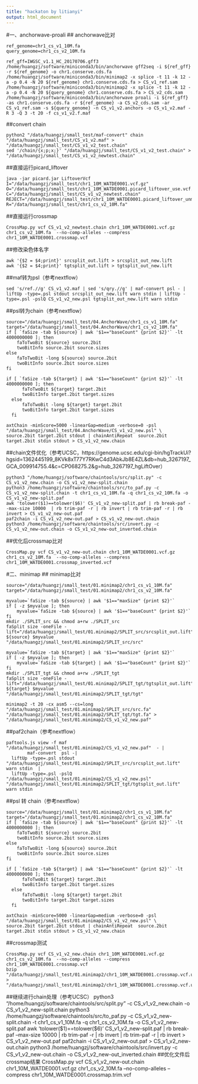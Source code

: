 ---
title: "hackaton by litianyi"
output: html_document
---
#一、anchorwave-proali
## anchorwave比对
```
ref_genome=chr1_cs_v1_10M.fa
query_genome=chr1_cs_v2_10M.fa

ref_gff=IWGSC_v1.1_HC_20170706.gff3
/home/huangzj/software/miniconda3/bin/anchorwave gff2seq -i ${ref_gff} -r ${ref_genome} -o chr1.conserve.cds.fa
/home/huangzj/software/miniconda3/bin/minimap2 -x splice -t 11 -k 12 -a -p 0.4 -N 20 ${ref_genome} chr1.conserve.cds.fa > CS_v1_ref.sam
/home/huangzj/software/miniconda3/bin/minimap2 -x splice -t 11 -k 12 -a -p 0.4 -N 20 ${query_genome} chr1.conserve.cds.fa > CS_v2_cds.sam
/home/huangzj/software/miniconda3/bin/anchorwave proali -i ${ref_gff} -as chr1.conserve.cds.fa -r ${ref_genome} -a CS_v2_cds.sam -ar CS_v1_ref.sam -s ${query_genome} -n CS_v1_v2.anchors -o CS_v1_v2.maf -R 3 -Q 3 -t 20 -f cs_v1_v2.f.maf
```
##convert chain
```
python2 "/data/huangzj/small_test/maf-convert" chain "/data/huangzj/small_test/CS_v1_v2.maf" > "/data/huangzj/small_test/CS_v1_v2_test.chain"
sed '/chain/{x;p;x;}' "/data/huangzj/small_test/CS_v1_v2_test.chain" > "/data/huangzj/small_test/CS_v1_v2_newtest.chain"
```
##直接运行picard_liftover
```
java -jar picard.jar LiftoverVcf I="/data/huangzj/small_test/chr1_10M_WATDE0001.vcf.gz" O="/data/huangzj/small_test/chr1_10M_WATDE0001.picard_liftover_use.vcf.gz" C="/data/huangzj/small_test/CS_v1_v2_newtest.chain" REJECT="/data/huangzj/small_test/chr1_10M_WATDE0001.picard_liftover_unmap.vcf.gz" R="/data/huangzj/small_test/chr1_cs_v2_10M.fa"
```
##直接运行crossmap
```
CrossMap.py vcf CS_v1_v2_newtest.chain chr1_10M_WATDE0001.vcf.gz chr1_cs_v2_10M.fa  --no-comp-alleles --compress chr1_10M_WATDE0001.crossmap.vcf 
```
##修改染色体名字
```
awk '{$2 = $4;print}' srcsplit_out.lift > srcsplit_out_new.lift 
awk '{$2 = $4;print}' tgtsplit_out.lift > tgtsplit_out_new.lift
```
##maf转为psl（参考nextflow）
```
sed 's/ref.//g' CS_v1_v2.maf | sed 's/qry.//g' | maf-convert psl - | liftUp -type=.psl stdout srcsplit_out_new.lift warn stdin | liftUp -type=.psl -pslQ CS_v1_v2_new.psl tgtsplit_out_new.lift warn stdin
```
##psl转为chain（参考nextflow）
```
source="/data/huangzj/small_test/04.AnchorWave/chr1_cs_v1_10M.fa"
target="/data/huangzj/small_test/04.AnchorWave/chr1_cs_v2_10M.fa"
if [ `faSize -tab ${source} | awk '$1=="baseCount" {print $2}'` -lt 4000000000 ]; then
    faToTwoBit ${source} source.2bit
    twoBitInfo source.2bit source.sizes
else
    faToTwoBit -long ${source} source.2bit
    twoBitInfo source.2bit source.sizes
fi

if [ `faSize -tab ${target} | awk '$1=="baseCount" {print $2}'` -lt 4000000000 ]; then
      faToTwoBit ${target} target.2bit
      twoBitInfo target.2bit target.sizes
  else
      faToTwoBit -long ${target} target.2bit
      twoBitInfo target.2bit target.sizes
  fi

axtChain -minScore=5000 -linearGap=medium -verbose=0 -psl "/data/huangzj/small_test/04.AnchorWave/CS_v1_v2_new.psl" \
source.2bit target.2bit stdout | chainAntiRepeat  source.2bit target.2bit stdin stdout > CS_v1_v2_new.chain
```
##chain文件优化（参考UCSC，https://genome.ucsc.edu/cgi-bin/hgTrackUi?hgsid=1362445199_8KVk8xT77Y7RKwC4d3AbkJb8E4ZL&db=hub_3267197_GCA_009914755.4&c=CP068275.2&g=hub_3267197_hgLiftOver）
```
python3 "/home/huangzj/software/chaintools/src/split.py" -c CS_v1_v2_new.chain -o CS_v1_v2_new-split.chain
python3 /home/huangzj/software/chaintools/src/to_paf.py -c CS_v1_v2_new-split.chain -t chr1_cs_v1_10M.fa -q chr1_cs_v2_10M.fa -o CS_v1_v2_new-split.paf
awk 'tolower($1)==tolower($6)' CS_v1_v2_new-split.paf | rb break-paf --max-size 10000  | rb trim-paf -r | rb invert | rb trim-paf -r | rb invert > CS_v1_v2_new-out.paf
paf2chain -i CS_v1_v2_new-out.paf > CS_v1_v2_new-out.chain
python3 /home/huangzj/software/chaintools/src/invert.py -c CS_v1_v2_new-out.chain -o CS_v1_v2_new-out_inverted.chain
```
##优化后crossmap比对
```
CrossMap.py vcf CS_v1_v2_new-out.chain chr1_10M_WATDE0001.vcf.gz chr1_cs_v2_10M.fa  --no-comp-alleles --compress chr1_10M_WATDE0001.crossmap_inverted.vcf 
```
#二、minimap
## minimap比对
```
source="/data/huangzj/small_test/01.minimap2/chr1_cs_v1_10M.fa"
target="/data/huangzj/small_test/01.minimap2/chr1_cs_v2_10M.fa"

myvalue=`faSize -tab ${source} | awk '$1=="maxSize" {print $2}'`
if [ -z $myvalue ]; then
    myvalue=`faSize -tab ${source} | awk '$1=="baseCount" {print $2}'`
fi
mkdir ./SPLIT_src && chmod a+rw ./SPLIT_src
faSplit size -oneFile -lift="/data/huangzj/small_test/01.minimap2/SPLIT_src/srcsplit_out.lift" ${source} $myvalue "/data/huangzj/small_test/01.minimap2/SPLIT_src/src"

myvalue=`faSize -tab ${target} | awk '$1=="maxSize" {print $2}'`
if [ -z $myvalue ]; then
    myvalue=`faSize -tab ${target} | awk '$1=="baseCount" {print $2}'`
fi
mkdir ./SPLIT_tgt && chmod a+rw ./SPLIT_tgt
faSplit size -oneFile -lift="/data/huangzj/small_test/01.minimap2/SPLIT_tgt/tgtsplit_out.lift" ${target} $myvalue "/data/huangzj/small_test/01.minimap2/SPLIT_tgt/tgt"

minimap2 -t 20 -cx asm5 --cs=long "/data/huangzj/small_test/01.minimap2/SPLIT_src/src.fa" "/data/huangzj/small_test/01.minimap2/SPLIT_tgt/tgt.fa" > "/data/huangzj/small_test/01.minimap2/CS_v1_v2_new.paf" 
```
##paf2chain（参考nextflow）
```
paftools.js view -f maf "/data/huangzj/small_test/01.minimap2/CS_v1_v2_new.paf"  - |
        maf-convert  psl -|
  liftUp -type=.psl stdout "/data/huangzj/small_test/01.minimap2/SPLIT_src/srcsplit_out.lift" warn stdin  |
  liftUp -type=.psl -pslQ "/data/huangzj/small_test/01.minimap2/CS_v1_v2_new.psl" "/data/huangzj/small_test/01.minimap2/SPLIT_tgt/tgtsplit_out.lift" warn stdin 
```
##psl 转 chain（参考nextflow）
```
source="/data/huangzj/small_test/01.minimap2/chr1_cs_v1_10M.fa"
target="/data/huangzj/small_test/01.minimap2/chr1_cs_v2_10M.fa"
if [ `faSize -tab ${source} | awk '$1=="baseCount" {print $2}'` -lt 4000000000 ]; then
    faToTwoBit ${source} source.2bit
    twoBitInfo source.2bit source.sizes
else
    faToTwoBit -long ${source} source.2bit
    twoBitInfo source.2bit source.sizes
fi

if [ `faSize -tab ${target} | awk '$1=="baseCount" {print $2}'` -lt 4000000000 ]; then
      faToTwoBit ${target} target.2bit
      twoBitInfo target.2bit target.sizes
  else
      faToTwoBit -long ${target} target.2bit
      twoBitInfo target.2bit target.sizes
  fi

axtChain -minScore=5000 -linearGap=medium -verbose=0 -psl "/data/huangzj/small_test/01.minimap2/CS_v1_v2_new.psl" \
source.2bit target.2bit stdout | chainAntiRepeat  source.2bit target.2bit stdin stdout > CS_v1_v2_new.chain
```
##crossmap测试
```
CrossMap.py vcf CS_v1_v2_new.chain chr1_10M_WATDE0001.vcf.gz chr1_cs_v2_10M.fa  --no-comp-alleles --compress chr1_10M_WATDE0001.crossmap.vcf 
bzip "/data/huangzj/small_test/01.minimap2/chr1_10M_WATDE0001.crossmap.vcf.unmap" > "/data/huangzj/small_test/01.minimap2/chr1_10M_WATDE0001.crossmap.vcf.unmap.gz"
```
##继续进行chain处理（参考UCSC）
python3 "/home/huangzj/software/chaintools/src/split.py" -c CS_v1_v2_new.chain -o CS_v1_v2_new-split.chain
python3 /home/huangzj/software/chaintools/src/to_paf.py -c CS_v1_v2_new-split.chain -t chr1_cs_v1_10M.fa -q chr1_cs_v2_10M.fa -o CS_v1_v2_new-split.paf
awk 'tolower($1)==tolower($6)' CS_v1_v2_new-split.paf | rb break-paf --max-size 10000  | rb trim-paf -r | rb invert | rb trim-paf -r | rb invert > CS_v1_v2_new-out.paf
paf2chain -i CS_v1_v2_new-out.paf > CS_v1_v2_new-out.chain
python3 /home/huangzj/software/chaintools/src/invert.py -c CS_v1_v2_new-out.chain -o CS_v1_v2_new-out_inverted.chain
##优化文件后crossmap结果
CrossMap.py vcf CS_v1_v2_new-out.chain chr1_10M_WATDE0001.vcf.gz chr1_cs_v2_10M.fa  --no-comp-alleles --compress chr1_10M_WATDE0001.crossmap.trim.vcf 
